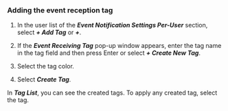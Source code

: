 ### Adding the event reception tag

1.  In the user list of the **_Event Notification Settings Per-User_** section, select **_+ Add Tag_** or **_+_**.

2.  If the **_Event Receiving Tag_** pop-up window appears, enter the tag name in the tag field and then press Enter or select **_+ Create New Tag_**.

3.  Select the tag color.

4.  Select **_Create Tag_**.

In **_Tag List_**, you can see the created tags. To apply any created tag, select the tag.
